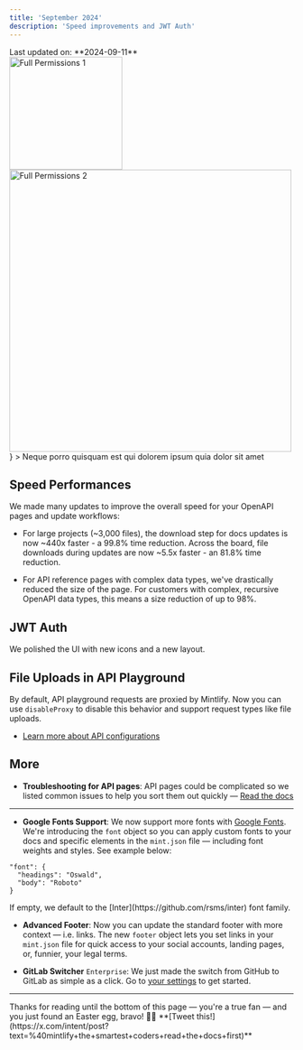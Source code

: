 ```yaml
---
title: 'September 2024'
description: 'Speed improvements and JWT Auth'
---
```


<Info>
    Last updated on: **2024-09-11**
</Info>

<div display="flex">
  <img width="200" src="/images/full-permissions-1.png" alt="Full Permissions 1" />
  <img width="500" src="/images/full-permissions-2.png" alt="Full Permissions 2" />
</div>

<!-- style={{ display: "flex" }} -->

<CardGroup>
  <Card
    title="First Card"
    icon={
      <svg
        xmlns="http://www.w3.org/2000/svg"
        width="16"
        height="16"
        fill="currentColor"
        class="bi bi-8-circle"
        viewBox="0 0 16 16"
      >
        <path d="M1 8a7 7 0 1 0 14 0A7 7 0 0 0 1 8m15 0A8 8 0 1 1 0 8a8 8 0 0 1 16 0m-5.03 1.803c0 1.394-1.218 2.355-2.988 2.355-1.763 0-2.953-.955-2.953-2.344 0-1.271.95-1.851 1.647-2.003v-.065c-.621-.193-1.33-.738-1.33-1.781 0-1.225 1.09-2.121 2.66-2.121s2.654.896 2.654 2.12c0 1.061-.738 1.595-1.336 1.782v.065c.703.152 1.647.744 1.647 1.992Zm-4.347-3.71c0 .739.586 1.255 1.383 1.255s1.377-.516 1.377-1.254c0-.733-.58-1.23-1.377-1.23s-1.383.497-1.383 1.23Zm-.281 3.645c0 .838.72 1.412 1.664 1.412.943 0 1.658-.574 1.658-1.412 0-.843-.715-1.424-1.658-1.424-.944 0-1.664.58-1.664 1.424" />
      </svg>
    }
  >
    Neque porro quisquam est qui dolorem ipsum quia dolor sit amet
  </Card>
</CardGroup>

<!-- Write your comments here -->

## Speed Performances

We made many updates to improve the overall speed for your OpenAPI pages and update workflows:

- For large projects (~3,000 files), the download step for docs updates is now ~440x faster - a 99.8% time reduction. Across the board, file downloads during updates are now ~5.5x faster - an 81.8% time reduction.

- For API reference pages with complex data types, we've drastically reduced the size of the page. For customers with complex, recursive OpenAPI data types, this means a size reduction of up to 98%.

## JWT Auth

We polished the UI with new icons and a new layout.

## File Uploads in API Playground

By default, API playground requests are proxied by Mintlify. Now you can use `disableProxy` to disable this behavior and support request types like file uploads.

- [Learn more about API configurations](/settings/global#api-configurations)

## More

- **Troubleshooting for API pages**: API pages could be complicated so we listed common issues to help you sort them out quickly — [Read the docs](/api-playground/troubleshooting)

---

- **Google Fonts Support**: We now support more fonts with [Google Fonts](https://fonts.google.com/). We're introducing the `font` object so you can apply custom fonts to your docs and specific elements in the `mint.json` file — including font weights and styles. See example below:
```
"font": {
  "headings": "Oswald",
  "body": "Roboto"
}
``` 
<Info>
  If empty, we default to the [Inter](https://github.com/rsms/inter) font family.
</Info>

- **Advanced Footer**: Now you can update the standard footer with more context — i.e. links. The new `footer` object lets you set links in your `mint.json` file for quick access to your social accounts, landing pages, or, funnier, your legal terms.

- **GitLab Switcher** `Enterprise`: We just made the switch from GitHub to GitLab as simple as a click. Go to [your settings](https://dashboard.mintlify.com/settings) to get started.

---

<Accordion title="That's all, folks!">
  Thanks for reading until the bottom of this page — you're a true fan — and you
  just found an Easter egg, bravo! 🎉🎉 **[Tweet
  this!](https://x.com/intent/post?text=%40mintlify+the+smartest+coders+read+the+docs+first)**
</Accordion>

